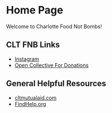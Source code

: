 # Home Page

Welcome to Charlotte Food Not Bombs!

## CLT FNB Links
- [Instagram](https://www.instagram.com/clt_food_not_bombs/)
- [Open Collective For Donations](https://opencollective.com/clt-fnb)

## General Helpful Resources
- [cltmutualaid.com](cltmutualaid.com)
- [FindHelp.org](https://www.findhelp.org/search_results/28203)